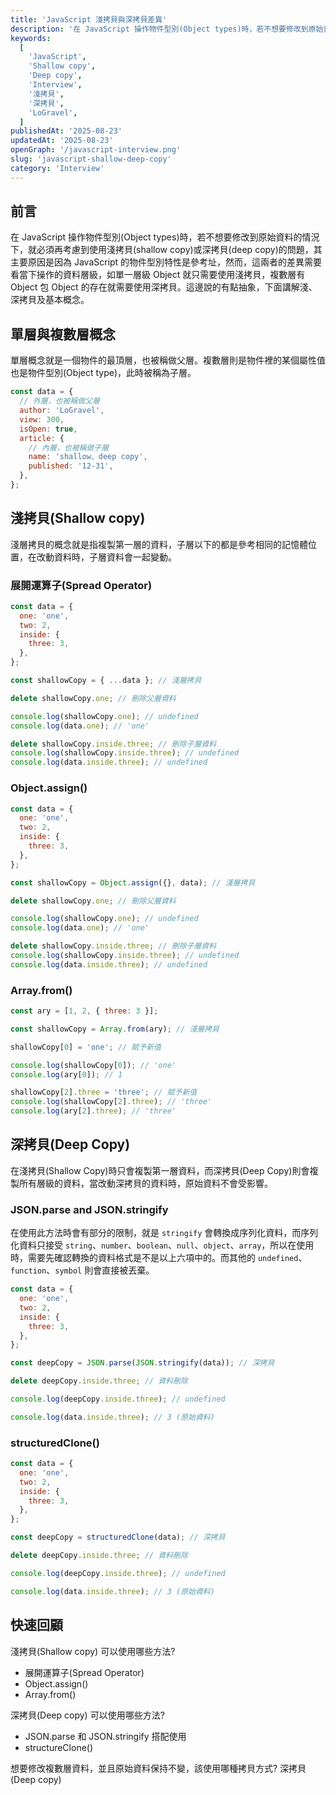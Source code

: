 ```yaml
---
title: 'JavaScript 淺拷貝與深拷貝差異'
description: '在 JavaScript 操作物件型別(Object types)時，若不想要修改到原始資料的情況下，就必須再考慮到使用淺拷貝(shallow copy)或深拷貝(deep copy)的問題，其主要原因是因為 JavaScript 的物件型別特性是參考址，然而，這兩者的差異需要看當下操作的資料層級，如單一層級 Object 就只需要使用淺拷貝，複數層有 Object 包 Object 的存在就需要使用深拷貝。'
keywords:
  [
    'JavaScript',
    'Shallow copy',
    'Deep copy',
    'Interview',
    '淺拷貝',
    '深拷貝',
    'LoGravel',
  ]
publishedAt: '2025-08-23'
updatedAt: '2025-08-23'
openGraph: '/javascript-interview.png'
slug: 'javascript-shallow-deep-copy'
category: 'Interview'
---
```


## 前言

在 JavaScript 操作物件型別(Object types)時，若不想要修改到原始資料的情況下，就必須再考慮到使用淺拷貝(shallow copy)或深拷貝(deep copy)的問題，其主要原因是因為 JavaScript 的物件型別特性是參考址，然而，這兩者的差異需要看當下操作的資料層級，如單一層級 Object 就只需要使用淺拷貝，複數層有 Object 包 Object 的存在就需要使用深拷貝。這邊說的有點抽象，下面講解淺、深拷貝及基本概念。

## 單層與複數層概念

單層概念就是一個物件的最頂層，也被稱做父層。複數層則是物件裡的某個屬性值也是物件型別(Object type)，此時被稱為子層。

```javascript
const data = {
  // 外層，也被稱做父層
  author: 'LoGravel',
  view: 300,
  isOpen: true,
  article: {
    // 內層，也被稱做子層
    name: 'shallow、deep copy',
    published: '12-31',
  },
};
```

## 淺拷貝(Shallow copy)

淺層拷貝的概念就是指複製第一層的資料，子層以下的都是參考相同的記憶體位置，在改動資料時，子層資料會一起變動。

### 展開運算子(Spread Operator)

```javascript
const data = {
  one: 'one',
  two: 2,
  inside: {
    three: 3,
  },
};

const shallowCopy = { ...data }; // 淺層拷貝

delete shallowCopy.one; // 刪除父層資料

console.log(shallowCopy.one); // undefined
console.log(data.one); // 'one'

delete shallowCopy.inside.three; // 刪除子層資料
console.log(shallowCopy.inside.three); // undefined
console.log(data.inside.three); // undefined
```

### Object.assign()

```javascript
const data = {
  one: 'one',
  two: 2,
  inside: {
    three: 3,
  },
};

const shallowCopy = Object.assign({}, data); // 淺層拷貝

delete shallowCopy.one; // 刪除父層資料

console.log(shallowCopy.one); // undefined
console.log(data.one); // 'one'

delete shallowCopy.inside.three; // 刪除子層資料
console.log(shallowCopy.inside.three); // undefined
console.log(data.inside.three); // undefined
```

### Array.from()

```javascript
const ary = [1, 2, { three: 3 }];

const shallowCopy = Array.from(ary); // 淺層拷貝

shallowCopy[0] = 'one'; // 賦予新值

console.log(shallowCopy[0]); // 'one'
console.log(ary[0]); // 1

shallowCopy[2].three = 'three'; // 賦予新值
console.log(shallowCopy[2].three); // 'three'
console.log(ary[2].three); // 'three'
```

## 深拷貝(Deep Copy)

在淺拷貝(Shallow Copy)時只會複製第一層資料，而深拷貝(Deep Copy)則會複製所有層級的資料，當改動深拷貝的資料時，原始資料不會受影響。

### JSON.parse and JSON.stringify

在使用此方法時會有部分的限制，就是 `stringify` 會轉換成序列化資料，而序列化資料只接受 `string`、`number`、`boolean`、`null`、`object`、`array`，所以在使用時，需要先確認轉換的資料格式是不是以上六項中的。而其他的 `undefined`、`function`、`symbol` 則會直接被丟棄。

```javascript
const data = {
  one: 'one',
  two: 2,
  inside: {
    three: 3,
  },
};

const deepCopy = JSON.parse(JSON.stringify(data)); // 深拷貝

delete deepCopy.inside.three; // 資料刪除

console.log(deepCopy.inside.three); // undefined

console.log(data.inside.three); // 3 (原始資料)
```

### structuredClone()

```javascript
const data = {
  one: 'one',
  two: 2,
  inside: {
    three: 3,
  },
};

const deepCopy = structuredClone(data); // 深拷貝

delete deepCopy.inside.three; // 資料刪除

console.log(deepCopy.inside.three); // undefined

console.log(data.inside.three); // 3 (原始資料)
```

## 快速回顧

<Accordion type="single" collapsible>
  <AccordionItem value="question-1">
    <AccordionTrigger>淺拷貝(Shallow copy) 可以使用哪些方法?</AccordionTrigger>
    <AccordionContent>
      <ul>
        <li>展開運算子(Spread Operator)</li>
        <li>Object.assign()</li>
        <li>Array.from()</li>
      </ul>
    </AccordionContent>
  </AccordionItem>
  <AccordionItem value="question-2">
    <AccordionTrigger>深拷貝(Deep copy) 可以使用哪些方法?</AccordionTrigger>
    <AccordionContent>
      <ul>
        <li>JSON.parse 和 JSON.stringify 搭配使用</li>
        <li>structureClone()</li>
      </ul>
    </AccordionContent>
  </AccordionItem>
  <AccordionItem value="question-3">
    <AccordionTrigger>想要修改複數層資料，並且原始資料保持不變，該使用哪種拷貝方式?</AccordionTrigger>
    <AccordionContent>深拷貝(Deep copy)</AccordionContent>
  </AccordionItem>
</Accordion>
